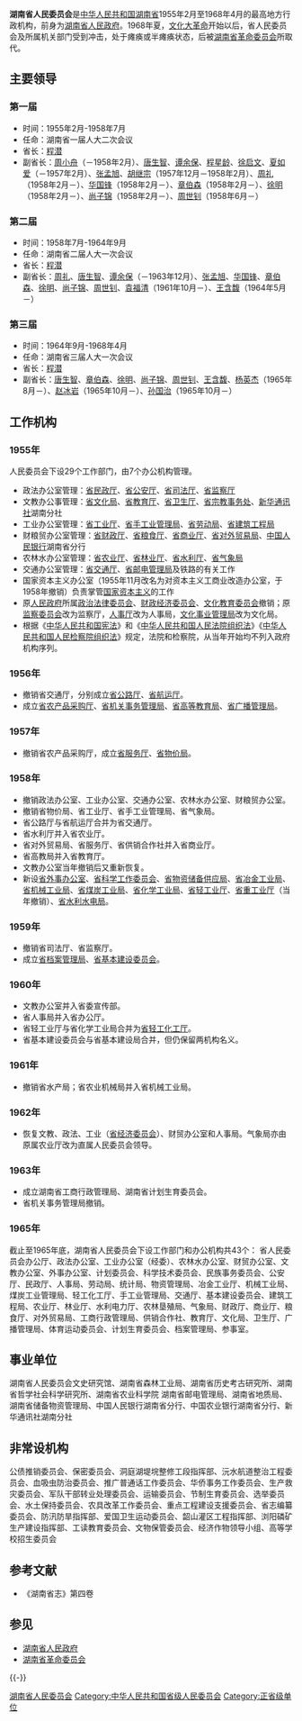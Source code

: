 {{Infobox PRCG
|机构名称=湖南省人民委员会
|标志1=National Emblem of the People's Republic of China.svg
|职位1=省长
|人员1=[[程潜|程　潜]]
|授权法源=[[s:中华人民共和国地方各级人民代表大会和地方各级人民委员会组织法|中华人民共和国地方各级人民代表大会和地方各级人民委员会组织法]]
|上级机构=[[中华人民共和国国务院|中华人民共和国国务院]]<br>[[湖南省人民代表大会|湖南省人民代表大会]]
|机构类型=省级[[人民委员会|人民委员会]]
|行政级别=正省级
|地址1=[[湖南省|湖南省]][[长沙市|长沙市]]
|沿革链接=湖南省政府
|时期1=1949.8-1949.8
|机构1=[[湖南省临时政府|湖南省临时政府]]
|时期2=1949.8-1950.4
|机构2=[[湖南省军政委员会|湖南省军政委员会]]
|时期3=1950.4-1955.2
|机构3=[[湖南省人民政府|湖南省人民政府]]
|时期4=1955.2-1968.4
|机构4='''湖南省人民委员会'''
|时期5=1968.4-1979.12
|机构5=[[湖南省革命委员会|湖南省革命委员会]]
|接替者=[[湖南省人民政府|湖南省人民政府]]
}}

'''湖南省人民委员会'''是[[中华人民共和国|中华人民共和国]][[湖南省|湖南省]]1955年2月至1968年4月的最高地方行政机构，前身为[[湖南省人民政府|湖南省人民政府]]。1968年夏，[[文化大革命|文化大革命]]开始以后，省人民委员会及所属机关部门受到冲击，处于瘫痪或半瘫痪状态，后被[[湖南省革命委员会|湖南省革命委员会]]所取代。

==主要领导==
{{主条目|湖南省省长列表}}
=== 第一届 ===
* 时间：1955年2月-1958年7月
* 任命：湖南省一届人大二次会议
* 省长：[[程潜|程潜]]
* 副省长：[[周小舟|周小舟]]（－1958年2月）、[[唐生智|唐生智]]、[[谭余保|谭余保]]、[[程星龄|程星龄]]、[[徐启文|徐启文]]、[[夏如爱|夏如爱]]（－1957年2月）、[[张孟旭|张孟旭]]、[[胡继宗|胡继宗]]（1957年12月－1958年2月）、[[周礼|周礼]]（1958年2月－）、[[华国锋|华国锋]]（1958年2月－）、[[章伯森|章伯森]]（1958年2月－）、[[徐明_(1914年)|徐明]]（1958年2月－）、[[尚子锦|尚子锦]]（1958年2月－）、[[周世钊|周世钊]]（1958年6月－）

=== 第二届 ===
* 时间：1958年7月-1964年9月
* 任命：湖南省二届人大一次会议
* 省长：[[程潜|程潜]]
* 副省长：[[周里|周礼]]、[[唐生智|唐生智]]、[[谭余保|谭余保]]（－1963年12月）、[[张孟旭|张孟旭]]、[[华国锋|华国锋]]、[[章伯森|章伯森]]、[[徐明_(1914年)|徐明]]、[[尚子锦|尚子锦]]、[[周世钊|周世钊]]、[[袁福清|袁福清]]（1961年10月－）、[[王含馥|王含馥]]（1964年5月－）

=== 第三届 ===
* 时间：1964年9月-1968年4月
* 任命：湖南省三届人大一次会议
* 省长：[[程潜|程潜]]
* 副省长：[[唐生智|唐生智]]、[[章伯森|章伯森]]、[[徐明_(1914年)|徐明]]、[[尚子锦|尚子锦]]、[[周世钊|周世钊]]、[[王含馥|王含馥]]、[[杨英杰|杨英杰]]（1965年8月－）、[[赵冰岩|赵冰岩]]（1965年10月－）、[[孙国治|孙国治]]（1965年10月－）

==工作机构==
===1955年===
人民委员会下设29个工作部门，由7个办公机构管理。
*政法办公室管理：[[湖南省民政厅|省民政厅]]、[[湖南省公安厅|省公安厅]]、[[湖南省司法厅|省司法厅]]、[[湖南省监察厅|省监察厅]]
*文教办公事管理：[[湖南省文化局|省文化局]]、[[湖南省教育厅|省教育厅]]、[[湖南省卫生健康委员会|省卫生厅]]、[[湖南省宗教事务处|省宗教事务处]]、[[新华通讯社|新华通讯社]]湖南分社
*工业办公室管理：[[湖南省工业厅|省工业厅]]、[[湖南省手工业管理局|省手工业管理局]]、[[湖南省劳动局|省劳动局]]、[[湖南省建筑工程局|省建筑工程局]]
*财粮贸办公室管理：[[湖南省财政厅|省财政厅]]、[[湖南省粮食厅|省粮食厅]]、[[湖南省商业厅|省商业厅]]、[[湖南省对外贸易局|省对外贸易局]]、[[中国人民银行|中国人民银行]]湖南省分行
*农林水办公室管理：[[湖南省农业厅|省农业厅]]、[[湖南省林业厅|省林业厅]]、[[湖南省水利厅|省水利厅]]、[[湖南省气象局|省气象局]]
*交通办公室管理：[[湖南省交通厅|省交通厅]]、[[湖南省邮电管理局|省邮电管理局]]及铁路的有关工作
*国家资本主义办公室（1955年11月改名为对资本主义工商业改造办公室，于1958年撤销）负责掌管[[国家资本主义|国家资本主义]]的工作
*原[[湖南省人民政府|人民政府]]所属[[湖南省政治法律委员会|政治法律委员会]]、[[湖南省财政经济委员会|财政经济委员会]]、[[湖南省文化教育委员会|文化教育委员会]]撤销；原[[湖南省监察委员会|监察委员会]]改为监察厅，[[湖南省人事厅|人事厅]]改为人事局，[[湖南省文化事业管理局|文化事业管理局]]改为文化局。
*根据《[[s:中华人民共和国宪法|中华人民共和国宪法]]》和《[[s:中华人民共和国人民法院组织法|中华人民共和国人民法院组织法]]》《[[s:中华人民共和国人民检察院组织法|中华人民共和国人民检察院组织法]]》规定，法院和检察院，从当年开始均不列入政府机构序列。

===1956年===
*撤销省交通厅，分别成立[[湖南省公路厅|省公路厅]]、[[湖南省航运厅|省航运厅]]。
*成立[[湖南省农产品采购厅|省农产品采购厅]]、[[湖南省机关事务管理局|省机关事务管理局]]、[[湖南省高等教育局|省高等教育局]]、[[湖南省广播管理局|省广播管理局]]。
===1957年===
*撤销省农产品采购厅，成立[[湖南省服务厅|省服务厅]]、[[湖南省物价局|省物价局]]。
===1958年===
*撤销政法办公室、工业办公室、交通办公室、农林水办公室、财粮贸办公室。
*撤销省物价局、省工业厅、省手工业管理局、省气象局。
*省公路厅与省航运厅合并为省交通厅。
*省水利厅并入省农业厅。
*省对外贸易局、省服务厅、省供销合作社并入省商业厅。
*省高教局并入省教育厅。
*文教办公室当年撤销后又重新恢复。
*新设[[湖南省外事办公室|省外事办公室]]、[[湖南省科学工作委员会|省科学工作委员会]]、[[湖南省物资储备供应局|省物资储备供应局]]、[[湖南省冶金工业局|省冶金工业局]]、[[湖南省机械工业局|省机械工业局]]、[[湖南省煤炭工业局|省煤炭工业局]]、[[湖南省化学工业局|省化学工业局]]、[[湖南省轻工业厅|省轻工业厅]]、[[湖南省重工业厅|省重工业厅]]（当年撤销）、[[湖南省水利水电局|省水利水电局]]。
===1959年===
*撤销省司法厅、省监察厅。
*成立[[湖南省档案管理局|省档案管理局]]、[[湖南省基本建设委员会|省基本建设委员会]]。
===1960年===
*文教办公室并入省委宣传部。
*省人事局并入省办公厅。
*省轻工业厅与省化学工业局合并为[[湖南省轻工化工厅|省轻工化工厅]]。
*省基本建设委员会与省基本建设局合并，但仍保留两机构名义。
===1961年===
*撤销省水产局；省农业机械局并入省机械工业局。
===1962年===
*恢复文教、政法、工业（[[湖南省经济委员会|省经济委员会]]）、财贸办公室和人事局。气象局亦由原属农业厅改为直属人民委员会领导。
===1963年===
*成立湖南省工商行政管理局、湖南省计划生育委员会。
*省机关事务管理局撤销。
===1965年===
截止至1965年底，湖南省人民委员会下设工作部门和办公机构共43个：
省人民委员会办公厅、政法办公室、工业办公室（经委）、农林水办公室、财贸办公室、文教办公室、外事办公室、计划委员会、科学技术委员会、民族事务委员会、公安厅、民政厅、人事局、劳动局、统计局、物资管理局、冶金工业厅、机械工业局、煤炭工业管理局、轻工化工厅、手工业管理局、交通厅、基本建设委员会、建筑工程局、农业厅、林业厅、水利电力厅、农林垦殖局、气象局、财政厅、商业厅、粮食厅、对外贸易局、工商行政管理局、供销合作社、教育厅、文化局、卫生厅、广播管理局、体育运动委员会、计划生育委员会、档案管理局、参事室。

==事业单位==
湖南省人民委员会文史研究馆、湖南省森林工业局、湖南省历史考古研究所、湖南省哲学社会科学研究所、湖南省农业科学院
湖南省邮电管理局、湖南省地质局、湖南省储备物资管理局、中国人民银行湖南省分行、中国农业银行湖南省分行、新华通讯社湖南分社

== 非常设机构 ==
公债推销委员会、保密委员会、洞庭湖堤垸整修工段指挥部、沅水航道整治工程委员会、血吸虫防治委员会、推广普通话工作委员会、华侨事务工作委员会、生产救灾委员会、军队干部转业处理委员会、运输委员会、节制生育委员会、选举委员会、水土保持委员会、农具改革工作委员会、重点工程建设支援委员会、省志编纂委员会、防汛防旱指挥部、爱国卫生运动委员会、韶山灌区工程指挥部、浏阳磷矿生产建设指挥部、工读教育委员会、文物保管委员会、经济作物领导小组、高等学校招生委员会

== 参考文献 ==
{{reflist}}
*《湖南省志》第四卷

== 参见 ==
{{Portal|中华人民共和国|湖南}}
* [[湖南省人民政府|湖南省人民政府]]
* [[湖南省革命委员会|湖南省革命委员会]]

{{-}}
{{s-start}}
{{s-before|{{Flagicon|PRC}} [[湖南省人民政府|湖南省人民政府]]}}
{{s-title|rows=2|{{Flagicon|PRC}} [[湖南省|湖南省]][[湖南省政府|最高行政机关]]|1955年2月－1968年4月}}
{{s-after|{{Flagicon|PRC}} [[湖南省革命委员会|湖南省革命委员会]]}}
{{s-end}}

{{中华人民共和国湖南省正职领导人|nocat}}
{{湖南行政长官}}

[[Category:湖南省人民委员会|]]
[[Category:中华人民共和国省级人民委员会|Category:中华人民共和国省级人民委员会]]
[[Category:正省级单位|Category:正省级单位]]